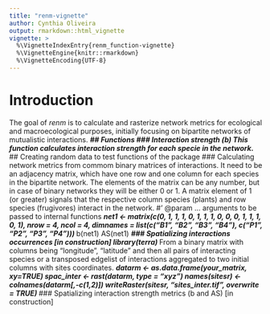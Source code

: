 ```yaml
---
title: "renm-vignette"
author: Cynthia Oliveira
output: rmarkdown::html_vignette
vignette: >
  %\VignetteIndexEntry{renm_function-vignette}
  %\VignetteEngine{knitr::rmarkdown}
  %\VignetteEncoding{UTF-8}
---
```

# Introduction
The goal of *renm* is to calculate and rasterize network metrics for ecological and macroecological purposes, initially focusing on bipartite networks of mutualistic interactions.
***
## Functions
### Interaction strength (b)
This function calculates interaction strength for each specie in the network.
***
## Creating random data to test functions of the package
### Calculating network metrics from commom binary matrices of interactions. It need to be an adjacency matrix, which have one row and one column for each species in the bipartite network. The elements of the matrix can be any number, but in case of binary networks they will be either 0 or 1. A matrix element of 1 (or greater) signals that the respective column species (plants) and row species (frugivores) interact in the network.
#' @param ... arguments to be passed to internal functions
***
net1 <- matrix(c(0, 1, 1, 1, 0, 1, 1, 1, 0, 0, 0, 1, 1, 1, 0, 1), nrow = 4, ncol = 4, dimnames = list(c("B1", "B2", "B3", "B4"), c("P1", "P2", "P3", "P4")))
***
b(net1)
AS(net1)
***
### Spatializing interactions occurrences [in construction]
library(terra)
***
From a binary matrix with columns being "longitude", "latitude" and then all pairs of interacting species or a transposed edgelist of interactions aggregated to two initial columns with sites coordinates.
***
datarm <- as.data.frame(your_matrix, xy=TRUE)
spac_inter <- rast(datarm, type = "xyz")
names(sitesr) <- colnames(datarm[,-c(1,2)])
writeRaster(sitesr, "sites_inter.tif", overwrite = TRUE)
***
### Spatializing interaction strength metrics (b and AS) [in construction]
